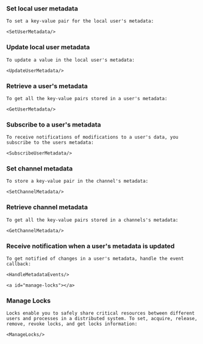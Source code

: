 

### **Set local user metadata**

    To set a key-value pair for the local user's metadata: 

    <SetUserMetadata/>

### **Update local user metadata**

    To update a value in the local user's metadata: 

    <UpdateUserMetadata/>

### **Retrieve a user's metadata**

    To get all the key-value pairs stored in a user's metadata:

    <GetUserMetadata/>

### **Subscribe to a user's metadata**

    To receive notifications of modifications to a user's data, you subscribe to the users metadata:

    <SubscribeUserMetadata/>
    
### **Set channel  metadata**

    To store a key-value pair in the channel's metadata:

    <SetChannelMetadata/>

### **Retrieve channel metadata**

    To get all the key-value pairs stored in a channels's metadata:

    <GetChannelMetadata/>

### **Receive notification when a user's metadata is updated**

    To get notified of changes in a user's metadata, handle the event callback:

    <HandleMetadataEvents/>

    <a id="manage-locks"></a>
### **Manage Locks**

    Locks enable you to safely share critical resources between different users and processes in a distributed system. To set, acquire, release, remove, revoke locks, and get locks information:

    <ManageLocks/>